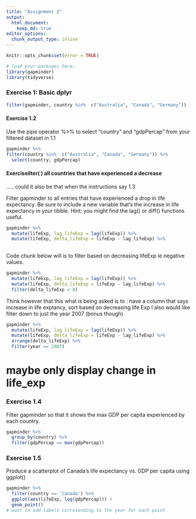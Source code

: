 ```yaml
---
title: "Assignment 2"
output: 
  html_document: 
    keep_md: true 
editor_options: 
  chunk_output_type: inline
---
```


```r
knitr::opts_chunk$set(error = TRUE)
```

```r
# load your packages here:
library(gapminder)
library(tidyverse)
``` 

### Exercise 1: Basic dplyr 

```r
filter(gapminder, country %in%  c("Australia", "Canada", "Germany")) 
```

#### Exercise 1.2 

Use the pipe operator %>% to select “country” and “gdpPercap” from your filtered dataset in 1.1 

```r
gapminder %>%
filter(country %in%  c("Australia", "Canada", "Germany")) %>% 
  select(country, gdpPercap) 
```

#### Exerciseilter( ) all countries that have experienced a decrease 
..... could it also be that when the instructions say  1.3 

Filter gapminder to all entries that have experienced a drop in life expectancy. Be sure to include a new variable that’s the increase in life expectancy in your tibble. Hint: you might find the lag() or diff() functions useful. 
``` r

gapminder %>% 
  mutate(lifeExp, lag_lifeExp = lag(lifeExp)) %>% 
  mutate(lifeExp, delta_lifeExp = lifeExp - lag_lifeExp) %>%
  
```

Code chunk below will is to filter based on decreasing lifeExp ie negative values. 

``` r
gapminder %>% 
  mutate(lifeExp, lag_lifeExp = lag(lifeExp)) %>% 
  mutate(lifeExp, delta_lifeExp = lifeExp - lag_lifeExp) %>%
  filter(delta_lifeExp < 0) 
```
  Think however that this what is being asked is to : 
  have a column that says increase in life exptancy, sort based on decreasing life Exp 
  I also would like filter down to just the year 2007 (bonus though)
  

``` r
gapminder %>% 
  mutate(lifeExp, lag_lifeExp = lag(lifeExp)) %>% 
  mutate(lifeExp, delta_lifeExp = lifeExp - lag_lifeExp) %>%
  arrange(delta_lifeExp) %>% 
  filter(year == 2007)
```

# maybe only display change in life_exp 

### Exercise 1.4 

Filter gapminder so that it shows the max GDP per capita experienced by each country. 

``` r
gapminder %>% 
  group_by(country) %>%
  filter(gdpPercap == max(gdpPercap))
```

### Exercise 1.5 

Produce a scatterplot of Canada’s life expectancy vs. GDP per capita using ggplot()

```r
gapminder %>%
  filter(country == 'Canada') %>%
  ggplot(aes(lifeExp, log(gdpPercap))) +
  geom_point()
# want to add labels corresonding to the year for each point 
``` 
